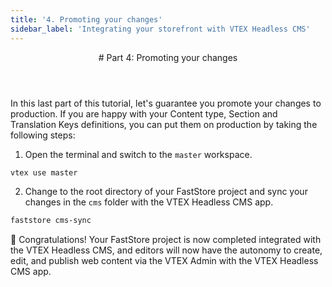 ```yaml
---
title: '4. Promoting your changes'
sidebar_label: 'Integrating your storefront with VTEX Headless CMS'
---
```





<header>
# Part 4: Promoting your changes
</header>

In this last part of this tutorial, let's guarantee you promote your changes to production.
If you are happy with your Content type, Section and Translation Keys definitions, you can put them on production by taking the following steps: 

1. Open the terminal and switch to the `master` workspace.

```bash copy
vtex use master
```

2. Change to the root directory of your FastStore project and sync your changes in the `cms` folder with the VTEX Headless CMS app.

```bash copy
faststore cms-sync
```

🎉 Congratulations! Your FastStore project is now completed integrated with the VTEX Headless CMS, and editors will now have the autonomy to create, edit, and publish web content via the VTEX Admin with the VTEX Headless CMS app.